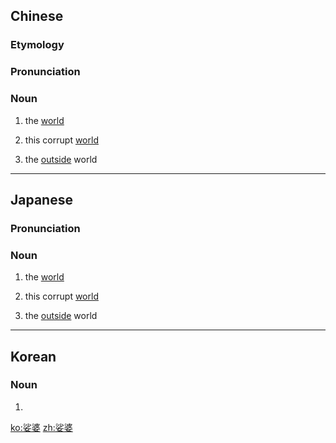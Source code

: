 ==Chinese==
{{zh-forms|gloss=-}}

===Etymology===
{{rfe|lang=zh}}

===Pronunciation===
{{zh-pron
|m=suōpó
|cat=n
}}

===Noun===
{{zh-noun}}

# the [[world]]
# {{lb|zh|Buddhism}} this corrupt [[world]]
# the [[outside]] world

----

==Japanese==
{{ja-kanjitab|しゃ|ば|yomi=o}}

===Pronunciation===
{{ja-pron|しゃば|y=o}}

===Noun===
{{ja-noun|しゃば}}

# the [[world]]
# {{lb|ja|Buddhism|sort=しゃば}} this corrupt [[world]]
# the [[outside]] world

----

==Korean==
{{ko-hanjatab}}

===Noun===
{{ko-noun|hj|hangeul=사바}}

# {{hanja form of|사바|the [[world]]; (Buddhism) this corrupt [[world]]; the [[outside]] world}}

[[ko:娑婆]]
[[zh:娑婆]]